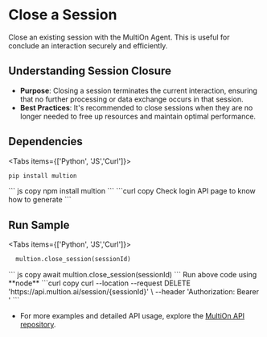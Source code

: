 # Close a Session

Close an existing session with the MultiOn Agent. This is useful for conclude an interaction securely and efficiently.

## Understanding Session Closure

- **Purpose**: Closing a session terminates the current interaction, ensuring that no further processing or data exchange occurs in that session.
- **Best Practices**: It's recommended to close sessions when they are no longer needed to free up resources and maintain optimal performance.

## Dependencies

 
<Tabs items={['Python', 'JS','Curl']}>
  <Tab>
  ```python copy
  pip install multion
  ```
  </Tab>
  <Tab>
  ``` js copy 
  npm install multion
  ```
  </Tab>
  <Tab>
  ```curl copy
  Check login API page to know how to generate <AUTH_TOKEN>
  ```
  </Tab>
</Tabs>

## Run Sample

 
<Tabs items={['Python', 'JS','Curl']}>
  <Tab>

  ```python copy
    multion.close_session(sessionId)
  ```
  </Tab>
  <Tab>
  ``` js copy 
    await multion.close_session(sessionId)
  ```
<Callout type="info" emoji="ℹ️">
 Run above code using **node**
</Callout>
  </Tab>
  <Tab>
  ```curl copy
  curl --location --request DELETE 'https://api.multion.ai/session/{sessionId}' \
--header 'Authorization: Bearer <AUTH_TOKEN>'
  ```
  </Tab>
</Tabs>

- For more examples and detailed API usage, explore the [MultiOn API repository](https://github.com/MULTI-ON/api).


